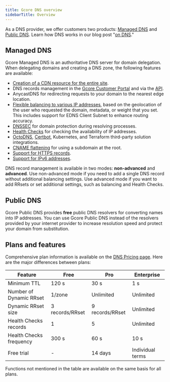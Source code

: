 ---
title: Gcore DNS overview
sidebarTitle: Overview
---

As a DNS provider, we offer customers two products: [Managed DNS](https://gcore.com/dns) and [Public DNS](https://gcore.com/public-dns). Learn how DNS works in our blog post "[on DNS](https://gcore.com/learning/what-is-dns-how-does-it-work/)."

## Managed DNS

Gcore Managed DNS is an authoritative DNS server for domain delegation. When delegating domains and creating a DNS zone, the following features are available:

  * [Creation of a CDN resource for the entire site](/cdn/getting-started/create-a-cdn-resource/create-a-cdn-resource-for-the-entire-site).
  * DNS records management in the [Gcore Customer Portal](https://dns.gcore.com/zones) and via the [API](https://api.gcore.com/docs/dns).
  * AnycastDNS for redirecting requests to your domain to the nearest edge location.
  * [Flexible balancing to various IP addresses](/dns/dns-records/configure-weight-balancing-and-geobalancing), based on the geolocation of the user who requested the domain, metadata, or weight that you set. This includes support for EDNS Client Subnet to enhance routing accuracy.
  * [DNSSEC](/dns/getting-started-with-dnssec) for domain protection during resolving processes.
  * [Health Checks](/dns/dns-failover/configure-and-use-dns-failover) for checking the availability of IP addresses.
  * [OctoDNS](/dns/dns-plugins/use-gcore-dns-as-a-secondary-dns-with-octodns), [Certbot](/dns/dns-plugins/get-a-let-s-encrypt-certificate-with-certbot), Kubernetes, and Terraform third-party solution integrations.
  * [CNAME flattening](/dns/dns-records/specify-cname-at-root) for using a subdomain at the root.
  * [Support for HTTPS records](/dns/dns-records/what-is-an-https-record-and-how-is-it-configured).
  * [Support for IPv6 addresses](/dns/dns-records#aaaa-record).



DNS record management is available in two modes: **non-advanced** and **advanced**. Use non-advanced mode if you need to add a single DNS record without additional balancing settings. Use advanced mode if you want to add RRsets or set additional settings, such as balancing and Health Checks.

## Public DNS

Gcore Public DNS provides **free** public DNS resolvers for converting names into IP addresses. You can use Gcore Public DNS instead of the resolvers provided by your internet provider to increase resolution speed and protect your domain from substitution.

## Plans and features

Comprehensive plan information is available on the [DNS Pricing page](https://gcore.com/pricing/edge-network#dns). Here are the major differences between plans:

**Feature** | **Free** | **Pro** | **Enterprise**  
---|---|---|---  
Minimum TTL | 120 s | 30 s | 1 s  
Number of Dynamic RRset | 1/zone | Unlimited | Unlimited  
Dynamic RRset size | 3 records/RRset | 9 records/RRset | Unlimited  
Health Checks records | 1 | 5 | Unlimited  
Health Checks frequency | 300 s | 60 s | 10 s  
Free trial | - | 14 days | Individual terms  
  
Functions not mentioned in the table are available on the same basis for all plans.